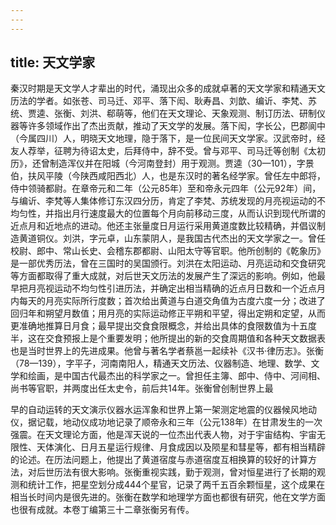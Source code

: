 ```yaml
---
---
---
```

title: 天文学家
---



秦汉时期是天文学人才辈出的时代，涌现出众多的成就卓著的天文学家和精通天文历法的学者。如张苍、司马迁、邓平、落下闳、耿寿昌、刘歆、编䜣、李梵、苏统、贾逵、张衡、刘洪、郗萌等，他们在天文理论、天象观测、制订历法、研制仪器等许多领域作出了杰出贡献，推动了天文学的发展。落下闳，字长公，巴郡阆中（今属四川）人，明晓天文地理，隐于落下，是一位民间天文学家。汉武帝时，经友人荐举，征聘为待诏太史，后拜侍中，辞不受。曾与邓平、司马迁等创制《太初历》，还曾制造浑仪并在阳城（今河南登封）用于观测。贾逵（30—101），字景伯，扶风平陵（今陕西咸阳西北）人，也是东汉时的著名经学家。曾任左中郎将，侍中领骑都尉。在章帝元和二年（公元85年）至和帝永元四年（公元92年）间，与编䜣、李梵等人集体修订东汉四分历，肯定了李梵、苏统发现的月亮视运动的不均匀性，并指出月行速度最大的位置每个月向前移动三度，从而认识到现代所谓的近点月和近地点的进动。他还主张量度日月运行采用黄道度数比较精确，并倡议制造黄道铜仪。刘洪，字元卓，山东蒙阴人，是我国古代杰出的天文学家之一。曾任校尉、郎中、常山长史、会稽东郡都尉、山阳太守等官职。他所创制的《乾象历》是一部优秀历法，曾在三国时的吴国颁行。刘洪在太阳运动、月亮运动和交食研究等方面都取得了重大成就，对后世天文历法的发展产生了深远的影响。例如，他最早把月亮视运动不均匀性引进历法，并确定出相当精确的近点月日数和一个近点月内每天的月亮实际所行度数；首次给出黄道与白道交角值为古度六度一分；改进了回归年和朔望月数值；用月亮的实际运动修正平朔和平望，得出定朔和定望，从而更准确地推算日月食；最早提出交食食限概念，并给出具体的食限数值为十五度半，这在交食预报上是个重要发明；他所提出的新的交食周期值和各种天文数据表也是当时世界上的先进成果。他曾与著名学者蔡邕一起续补《汉书·律历志》。张衡（78—139），字平子，河南南阳人，精通天文历法、仪器制造、地理、数学、文学和绘画，是中国古代最杰出的科学家之一。曾担任主簿、郎中、侍中、河间相、尚书等官职，并两度出任太史令，前后共14年。张衡曾创制世界上最

早的自动运转的天文演示仪器水运浑象和世界上第一架测定地震的仪器候风地动仪，据记载，地动仪成功地记录了顺帝永和三年（公元138年）在甘肃发生的一次强震。在天文理论方面，他是浑天说的一位杰出代表人物，对于宇宙结构、宇宙无限性、天体演化、日月五星运行规律、月食成因以及陨星和彗星等，都有相当精辟的论述。在历法问题上，他提出了黄道宿度与赤道宿度互相换算的较好的计算方法，对后世历法有很大影响。张衡重视实践，勤于观测，曾对恒星进行了长期的观测和统计工作，把星空划分成444个星官，记录了两千五百余颗恒星，这个成果在相当长时间内是很先进的。张衡在数学和地理学方面也都很有研究，他在文学方面也很有成就。本卷丁编第三十二章张衡另有传。